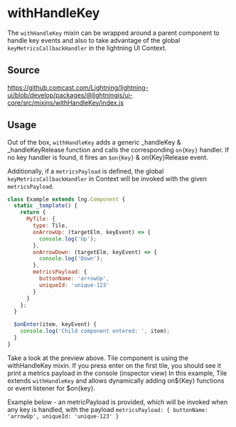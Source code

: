 
# withHandleKey

The `withHandleKey` mixin can be wrapped around a parent component to handle key events and also to take advantage of the
global `keyMetricsCallbackHandler` in the lightning UI Context.

## Source

https://github.comcast.com/Lightning/lightning-ui/blob/develop/packages/@lightningjs/ui-core/src/mixins/withHandleKey/index.js

## Usage

Out of the box, `withHandleKey` adds a generic \_handleKey & \_handleKeyRelease function and calls the corresponding `on{Key}` handler. If no key handler is found, it fires an `$on{Key}` & $on${Key}Release event.

Additionally, if a `metricsPayload` is defined, the global `keyMetricsCallbackHandler` in Context will be invoked with
the given `metricsPayload`.

```js
class Example extends lng.Component {
  static _template() {
    return {
      MyTile: {
        type: Tile,
        onArrowUp: (targetElm, keyEvent) => {
          console.log('Up');
        },
        onArrowDown: (targetElm, keyEvent) => {
          console.log('Down');
        },
        metricsPayload: {
          buttonName: 'arrowUp',
          uniqueId: 'unique-123'
        }
      }
    };
  }

  $onEnter(item, keyEvent) {
    console.log('Child component entered: ', item);
  }
}
```

<Canvas>
  <Story id="utilities-withhandlekey--with-handle-key" />
</Canvas>

Take a look at the preview above. Tile component is using the withHandleKey mixin.
If you press enter on the first tile, you should see it print a metrics payload in the console (inspector view)
In this example, Tile extends `withHandleKey` and allows dynamically adding on${Key} functions or event listener for $on{key}.

Example below - an metricPayload is provided, which will be invoked when any key is handled, with the payload
`metricsPayload: { buttonName: 'arrowUp', uniqueId: 'unique-123' }`
